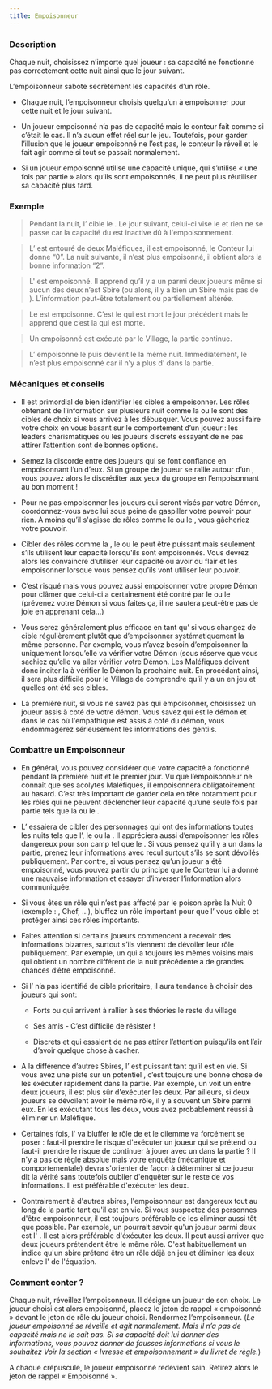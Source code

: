 ```yaml
---
title: Empoisonneur
---
```



<Role EMPOISONNEUR header />

### Description

Chaque nuit, choisissez n’importe quel joueur : sa capacité ne fonctionne pas correctement cette nuit ainsi que le jour suivant.

L’empoisonneur sabote secrètement les capacités d’un rôle.

-	Chaque nuit, l’empoisonneur choisis quelqu’un à empoisonner pour cette nuit et le jour suivant.

-	Un joueur empoisonné n’a pas de capacité mais le conteur fait comme si c’était le cas. Il n’a aucun effet réel sur le jeu. Toutefois, pour garder l’illusion que le joueur empoisonné ne l’est pas, le conteur le réveil et le fait agir comme si tout se passait normalement.

-	Si un joueur empoisonné utilise une capacité unique, qui s’utilise « une fois par partie » alors qu’ils sont empoisonnés, il ne peut plus réutiliser sa capacité plus tard.


### Exemple
> Pendant la nuit, l’<Role EMPOISONNEUR /> cible le <Role MERCENAIRE />. Le jour suivant, celui-ci vise le <Role IMP /> et rien ne se passe car la capacité du <Role MERCENAIRE /> est inactive dû à l'empoisonnement.

> L’<Role EMPATHIQUE /> est entouré de deux Maléfiques, il est empoisonné, le Conteur lui donne “0”. La nuit suivante, il n’est plus empoisonné, il obtient alors la bonne information “2”.

> L'<Role ENQUETEUR /> est empoisonné. Il apprend qu’il y a un <Role BARON /> parmi deux joueurs même si aucun des deux n’est Sbire (ou alors, il y a bien un Sbire mais pas de <Role BARON />). L’information peut-être totalement ou partiellement altérée. 

> Le <Role CROQUE_MORT /> est empoisonné. C’est le <Role IMP /> qui est mort le jour précédent mais le <Role CROQUE_MORT /> apprend que c’est la <Role PUCELLE /> qui est morte. 

> Un <Role VERTUEUX /> empoisonné est exécuté par le Village, la partie continue.

> L’<Role EMPOISONNEUR /> empoisonne le <Role MAIRE /> puis devient le <Role IMP /> la même nuit. Immédiatement, le <Role MAIRE /> n’est plus empoisonné car il n’y a plus d’<Role EMPOISONNEUR /> dans la partie.

### Mécaniques et conseils
- Il est primordial de bien identifier les cibles à empoisonner. Les rôles obtenant de l’information sur plusieurs nuit comme la <Role VOYANTE /> ou le <Role CROQUE_MORT /> sont des cibles de choix si vous arrivez à les débusquer. Vous pouvez aussi faire votre choix en vous basant sur le comportement d’un joueur : les leaders charismatiques ou les joueurs discrets essayant de ne pas attirer l’attention sont de bonnes options.

- Semez la discorde entre des joueurs qui se font confiance en empoisonnant l’un d’eux. Si un groupe de joueur se rallie autour d’un <Role CROQUE_MORT />, vous pouvez alors le discréditer aux yeux du groupe en l’empoisonnant au bon moment !

- Pour ne pas empoisonner les joueurs qui seront visés par votre Démon, coordonnez-vous avec lui sous peine de gaspiller votre pouvoir pour rien. A moins qu’il s'agisse de rôles comme le <Role GARDIEN /> ou le <Role SOLDAT />, vous gâcheriez votre pouvoir.

- Cibler des rôles comme la <Role PUCELLE />, le <Role MERCENAIRE /> ou le <Role MAIRE /> peut être puissant mais seulement s’ils utilisent leur capacité lorsqu'ils sont empoisonnés. Vous devrez alors les convaincre d’utiliser leur capacité ou avoir du flair et les empoisonner lorsque vous pensez qu’ils vont utiliser leur pouvoir.

- C’est risqué mais vous pouvez aussi empoisonner votre propre Démon pour clâmer que celui-ci a certainement été contré par le <Role MOINE /> ou le <Role SOLDAT /> (prévenez votre Démon si vous faites ça, il ne sautera peut-être pas de joie en apprenant cela...)

- Vous serez généralement plus efficace en tant qu’<Role EMPOISONNEUR /> si vous changez de cible régulièrement plutôt que d’empoisonner systématiquement la même personne. Par exemple, vous n’avez besoin d’empoisonner la <Role VOYANTE /> uniquement lorsqu’elle va vérifier votre Démon (sous réserve que vous sachiez qu’elle va aller vérifier votre Démon. Les Maléfiques doivent donc inciter la <Role VOYANTE /> à vérifier le Démon la prochaine nuit. En procédant ainsi, il sera plus difficile pour le Village de comprendre qu’il y a un <Role EMPOISONNEUR /> en jeu et quelles ont été ses cibles.

- La première nuit, si vous ne savez pas qui empoisonner, choisissez un joueur assis à coté de votre démon. Vous savez qui est le démon et dans le cas où l'empathique est assis à coté du démon, vous endommagerez sérieusement les informations des gentils.

### Combattre un Empoisonneur
- En général, vous pouvez considérer que votre capacité a fonctionné pendant la première nuit et le premier jour. Vu que l’empoisonneur ne connaît que ses acolytes Maléfiques, il empoisonnera obligatoirement au hasard. C’est très important de garder cela en tête notamment pour les rôles qui ne peuvent déclencher leur capacité qu’une seule fois par partie tels que la <Role PUCELLE /> ou le <Role MERCENAIRE />.

- L’<Role EMPOISONNEUR /> essaiera de cibler des personnages qui ont des informations toutes les nuits tels que l’<Role EMPATHIQUE />, le <Role CROQUE_MORT /> ou la <Role VOYANTE />. Il appréciera aussi d’empoisonner les rôles dangereux pour son camp tel que le <Role MERCENAIRE />. Si vous pensez qu’il y a un <Role EMPOISONNEUR /> dans la partie, prenez leur informations avec recul surtout s’ils se sont dévoilés publiquement. Par contre, si vous pensez qu’un joueur a été empoisonné, vous pouvez partir du principe que le Conteur lui a donné une mauvaise information et essayer d’inverser l’information alors communiquée.

- Si vous êtes un rôle qui n’est pas affecté par le poison après la Nuit 0 (exemple : <Role RECLUS />, Chef, <Role LAVANDIERE />...), bluffez un rôle important pour que l’<Role EMPOISONNEUR /> vous cible et protéger ainsi ces rôles importants.

- Faites attention si certains joueurs commencent à recevoir des informations bizarres, surtout s’ils viennent de dévoiler leur rôle publiquement. Par exemple, un <Role EMPATHIQUE /> qui a toujours les mêmes voisins mais qui obtient un nombre différent de la nuit précédente a de grandes chances d’être empoisonné.

- Si l’<Role EMPOISONNEUR /> n’a pas identifié de cible prioritaire, il aura tendance à choisir des joueurs qui sont:

    - Forts ou qui arrivent à rallier à ses théories le reste du village

    - Ses amis - C’est difficile de résister !

    - Discrets et qui essaient de ne pas attirer l’attention puisqu’ils ont l’air d’avoir quelque chose à cacher.

- A la différence d’autres Sbires, l’<Role EMPOISONNEUR /> est puissant tant qu’il est en vie. Si vous avez une piste sur un potentiel <Role EMPOISONNEUR />, c’est toujours une bonne chose de les exécuter rapidement dans la partie. Par exemple, un <Role ENQUETEUR /> voit un <Role EMPOISONNEUR /> entre deux joueurs, il est plus sûr d'exécuter les deux. Par ailleurs, si deux joueurs se dévoilent avoir le même rôle, il y a souvent un Sbire parmi eux. En les exécutant tous les deux, vous avez probablement réussi à éliminer un Maléfique.

- Certaines fois, l'<Role EMPOISONNEUR /> va bluffer le rôle de <Role VERTUEUX /> et le dilemme va forcément se poser : faut-il prendre le risque d'exécuter un joueur qui se prétend <Role VERTUEUX /> ou faut-il prendre le risque de continuer à jouer avec un <Role EMPOISONNEUR /> dans la partie ? Il n'y a pas de règle absolue mais votre enquête (mécanique et comportementale) devra s'orienter de façon à déterminer si ce joueur dit la vérité sans toutefois oublier d'enquêter sur le reste de vos informations. Il est préférable d'exécuter les deux.

- Contrairement à d'autres sbires, l'empoisonneur est dangereux tout au long de la partie tant qu'il est en vie. Si vous suspectez des personnes d'être empoisonneur, il est toujours préférable de les éliminer aussi tôt que possible. Par exemple, un <Role ENQUETEUR /> pourrait savoir qu'un joueur parmi deux est l' <Role EMPOISONNEUR />. Il est alors préférable d'éxécuter les deux. Il peut aussi arriver que deux joueurs prétendent être le même rôle. C'est habituellement un indice qu'un sbire prétend être un rôle déjà en jeu et éliminer les deux enleve l'<Role EMPOISONNEUR /> de l'équation.

### Comment conter ?

Chaque nuit, réveillez l’empoisonneur. Il désigne un joueur de son choix. Le joueur choisi est alors empoisonné, placez le jeton de rappel « empoisonné » devant le jeton de rôle du joueur choisi. Rendormez l’empoisonneur. (_Le joueur empoisonné se réveille et agit normalement. Mais il n’a pas de capacité mais ne le sait pas. Si sa capacité doit lui donner des informations, vous pouvez donner de fausses informations si vous le souhaitez Voir la section « Ivresse et empoisonnement » du livret de règle._)

A chaque crépuscule, le joueur empoisonné redevient sain. Retirez alors le jeton de rappel « Empoisonné ». 
